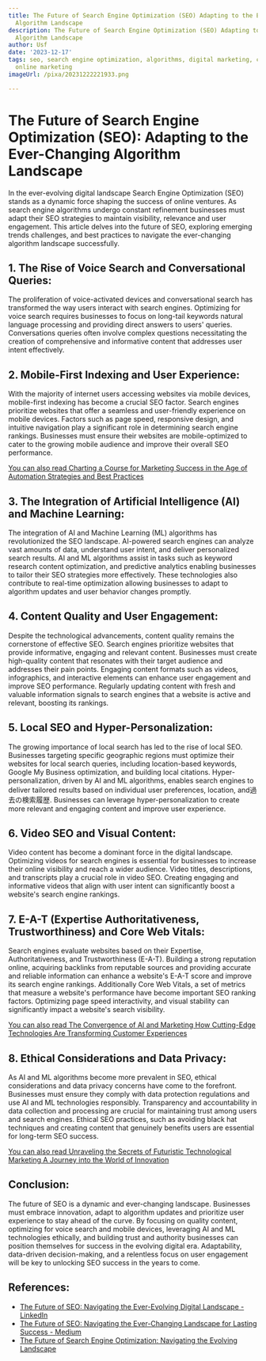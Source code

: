 ```yaml
---
title: The Future of Search Engine Optimization (SEO) Adapting to the Ever-Changing
  Algorithm Landscape
description: The Future of Search Engine Optimization (SEO) Adapting to the Ever-Changing
  Algorithm Landscape
author: Usf
date: '2023-12-17'
tags: seo, search engine optimization, algorithms, digital marketing, content marketing,
  online marketing
imageUrl: /pixa/20231222221933.png

---
```

# The Future of Search Engine Optimization (SEO): Adapting to the  Ever-Changing Algorithm Landscape

In the ever-evolving digital landscape Search Engine Optimization (SEO) stands as a dynamic force shaping the success of online ventures. As search engine algorithms undergo  constant  refinement businesses must adapt their SEO  strategies to maintain visibility, relevance and user engagement. This article  delves into the  future  of SEO, exploring emerging trends challenges, and  best practices to navigate the ever-changing algorithm landscape successfully.


## 1. The  Rise of  Voice Search and Conversational Queries:
The proliferation of voice-activated devices and  conversational search has  transformed the way users interact with search engines. Optimizing for voice  search requires businesses to focus on long-tail keywords natural language processing and  providing direct  answers to users' queries. Conversations queries often involve complex questions  necessitating the creation of comprehensive and informative content that addresses  user intent effectively.


## 2. Mobile-First Indexing and User  Experience:
With the majority  of internet users accessing websites via mobile  devices,  mobile-first indexing has  become a crucial SEO factor. Search engines prioritize  websites that offer a seamless and user-friendly experience on mobile devices. Factors  such as page speed, responsive design, and intuitive navigation play a significant role in determining search engine  rankings.  Businesses must ensure their websites are mobile-optimized to cater  to the growing mobile audience and improve their overall SEO performance.


[You can also read Charting a Course for Marketing Success in the Age of Automation Strategies and  Best Practices](Charting%20a%20Course%20for%20Marketing%20Success%20in%20the%20Age%20of%20Automation%20Strategies%20and%20Best%20Practices)


## 3. The Integration of  Artificial Intelligence (AI)  and Machine Learning:
The integration of AI and  Machine Learning (ML) algorithms  has revolutionized the SEO  landscape. AI-powered search engines can analyze vast amounts of data, understand user intent, and deliver  personalized search results. AI and ML algorithms assist  in tasks such  as keyword research content optimization,  and predictive  analytics enabling businesses to tailor their SEO strategies more effectively. These technologies also contribute to real-time optimization allowing businesses to adapt to algorithm updates and user behavior changes promptly.


## 4. Content Quality and User Engagement:
Despite the technological advancements, content quality remains the cornerstone of effective SEO. Search engines prioritize websites that provide informative, engaging and relevant content. Businesses must  create high-quality content that resonates with their target audience and addresses their pain points. Engaging content formats  such as  videos, infographics, and interactive elements can enhance user engagement and improve SEO performance. Regularly updating content with fresh and valuable information signals to search engines that a website is active and relevant, boosting its  rankings.


## 5. Local SEO and Hyper-Personalization:
The growing importance of  local search has led to the rise of local SEO. Businesses targeting  specific geographic regions must optimize their websites for local search queries, including location-based keywords, Google My Business optimization, and building local citations. Hyper-personalization, driven by  AI  and ML algorithms, enables search engines  to deliver tailored results based on individual user preferences, location, and過去の検索履歴. Businesses can leverage  hyper-personalization to create more relevant and engaging content and improve  user experience.


##  6. Video SEO and Visual Content:
Video content has become a dominant force in the digital landscape. Optimizing videos for search engines is essential for businesses to increase their online  visibility and reach a wider  audience. Video titles, descriptions, and transcripts play a crucial role in  video SEO. Creating engaging and informative  videos that align with user intent can significantly boost a website's search engine rankings.


## 7. E-A-T (Expertise Authoritativeness, Trustworthiness) and Core  Web Vitals:
Search engines evaluate websites based on their Expertise, Authoritativeness, and Trustworthiness  (E-A-T).  Building a strong reputation online, acquiring backlinks from reputable sources and providing accurate and reliable information can enhance a website's E-A-T score and improve its search engine rankings. Additionally Core Web Vitals, a set of metrics that measure  a website's  performance have become important SEO ranking factors. Optimizing page speed  interactivity, and visual stability can significantly impact a website's  search visibility.


[You can also  read The Convergence of AI  and Marketing How Cutting-Edge Technologies Are Transforming Customer Experiences](The%20Convergence%20of%20AI%20and%20Marketing%20How%20Cutting-Edge%20Technologies%20Are%20Transforming%20Customer%20Experiences)


## 8. Ethical Considerations and  Data Privacy:
As AI and  ML algorithms  become more prevalent in SEO, ethical considerations and data privacy concerns have come to the  forefront. Businesses must ensure they comply  with  data protection regulations and use AI and ML technologies responsibly. Transparency and accountability in data collection  and processing are crucial for maintaining trust among users and search engines. Ethical SEO practices, such as avoiding black hat techniques  and creating  content that genuinely  benefits users are essential for long-term SEO success.


[You can also  read Unraveling the Secrets of Futuristic Technological Marketing A Journey into the World of Innovation](Unraveling%20the%20Secrets%20of%20Futuristic%20Technological%20Marketing%20A%20Journey%20into%20the%20World%20of%20Innovation)


## Conclusion:
The  future of SEO is a dynamic and ever-changing landscape. Businesses must embrace innovation, adapt  to algorithm updates and prioritize user  experience to stay ahead of the curve. By focusing on quality content, optimizing for voice  search and mobile devices, leveraging AI and ML technologies ethically, and building trust and authority businesses can position themselves  for success  in the evolving digital era.  Adaptability, data-driven  decision-making, and a relentless focus on user engagement will be key to unlocking SEO success in the years to come.

## References:
- [The Future of SEO: Navigating the Ever-Evolving Digital Landscape - LinkedIn](https://www.linkedin.com/pulse/future-seo-navigating-ever-evolving-digital-landscape-remon-chowdhury)
- [The Future of SEO: Navigating the Ever-Changing Landscape for Lasting Success - Medium](https://medium.com/@zerozillatechnologies2023/the-future-of-seo-navigating-the-ever-changing-landscape-for-lasting-success-df1e298606e3)
- [The Future of Search Engine Optimization: Navigating the Evolving Landscape](https://assetdigitalcom.com/blog/future-search-engine-optimization/)
